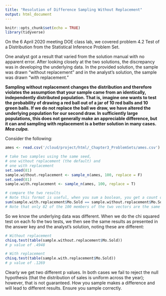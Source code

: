 ```yaml
---
title: "Resolution of Difference Sampling Without Replacement"
output: html_document
---
```


```r
knitr::opts_chunk$set(echo = TRUE)
library(tidyverse)
```

On the 6 April 2020 meeting DOE class lab, we covered problem 4.2 Test of a Distribution from the Statistical Inference Problem Set.

One analyst got a result that varied from the solution manual with no apparent error.  After looking closely at the two solutions, the discrepancy was in developing the underlying data.  In the provided solution, the sample was drawn "without replacement" and in the analyst's solution, the sample was drawn "with replacement."

**Sampling without replacement changes the distribution and therefore violates the assumption that your sample came from an identically, independently distributed population.  That is, imagine one wants to test the probability of drawing a red ball out of a jar of 10 red balls and 10 green balls.  If we do not replace the ball we draw, we have altered the underlying population for our second draw.  In sufficiently large populations, this does not generally make an appreciable difference, but it can and sampling with replacement is a better solution in many cases.  *Mea culpa.* **

Consider the following:

```r

ames <- read.csv('/cloud/project/html/_Chapter3_ProblemSets/ames.csv')

# take two samples using the same seed, 
# one without replacement (the default) and
# one with replacement
set.seed(81)
sample.without.replacement <- sample_n(ames, 100, replace = F)
set.seed(81)
sample.with.replacement <- sample_n(ames, 100, replace = T)

# compare the two results
# Note this format is useful, when you sum a boolean, you get a count of the trues
sum(sample.with.replacement$Mo.Sold == sample.without.replacement$Mo.Sold)
# Note that only 82 of the 100 members of the two vectors are the same
```

So we know the underlying data was different.  When we do the chi squared test on each fo the two tests, we then see the same results as presented in the answer key and the analyst's solution, noting these are different:

```r
# Without replacement
chisq.test(table(sample.without.replacement$Mo.Sold))
# p value of .4948

# With replacement
chisq.test(table(sample.with.replacement$Mo.Sold))
# p value of .1269
```

Clearly we get two different p values.  In both cases we fail to reject the null hypothesis (that the distribution of sales is uniform across the year); however, that is not guaranteed.  How you sample makes a difference and will lead to different results.  Ensure you sample correctly.

